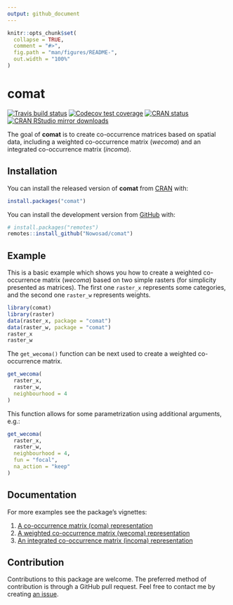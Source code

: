 ```yaml
---
output: github_document
---
```


<!-- README.md is generated from README.Rmd. Please edit that file -->

```r
knitr::opts_chunk$set(
  collapse = TRUE,
  comment = "#>",
  fig.path = "man/figures/README-",
  out.width = "100%"
)
```
# comat

<!-- badges: start -->
[![Travis build status](https://travis-ci.org/Nowosad/comat.svg?branch=master)](https://travis-ci.org/Nowosad/comat)
[![Codecov test coverage](https://codecov.io/gh/Nowosad/comat/branch/master/graph/badge.svg)](https://codecov.io/gh/Nowosad/comat?branch=master)
[![CRAN status](https://www.r-pkg.org/badges/version/comat)](https://CRAN.R-project.org/package=comat)
[![CRAN RStudio mirror downloads](http://cranlogs.r-pkg.org/badges/comat)](https://cran.r-project.org/package=comat)
<!-- badges: end -->

The goal of **comat** is to create co-occurrence matrices based on spatial data, including a weighted co-occurrence matrix (*wecoma*) and an integrated co-occurrence matrix (*incoma*).

## Installation

You can install the released version of **comat** from [CRAN](https://CRAN.R-project.org) with:

``` r
install.packages("comat")
```

You can install the development version from [GitHub](https://github.com/) with:

``` r
# install.packages("remotes")
remotes::install_github("Nowosad/comat")
```
## Example

This is a basic example which shows you how to create a weighted co-occurrence matrix (*wecoma*) based on two simple rasters (for simplicity presented as matrices). 
The first one `raster_x` represents some categories, and the second one `raster_w` represents weights.

```r
library(comat)
library(raster)
data(raster_x, package = "comat")
data(raster_w, package = "comat")
raster_x
raster_w
```

The `get_wecoma()` function can be next used to create a weighted co-occurrence matrix.

```r
get_wecoma(
  raster_x,
  raster_w,
  neighbourhood = 4
)
```

This function allows for some parametrization using additional arguments, e.g.:

```r
get_wecoma(
  raster_x,
  raster_w,
  neighbourhood = 4,
  fun = "focal",
  na_action = "keep"
)
```

## Documentation

For more examples see the package's vignettes:

1. [A co-occurrence matrix (coma) representation](https://nowosad.github.io/comat/articles/coma.html)
2. [A weighted co-occurrence matrix (wecoma) representation](https://nowosad.github.io/comat/articles/wecoma.html)
3. [An integrated co-occurrence matrix (incoma) representation](https://nowosad.github.io/comat/articles/incoma.html)

## Contribution

Contributions to this package are welcome.
The preferred method of contribution is through a GitHub pull request. 
Feel free to contact me by creating [an issue](https://github.com/Nowosad/comat/issues). 

